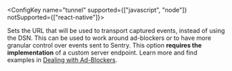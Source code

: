 <ConfigKey name="tunnel" supported={["javascript", "node"]} notSupported={["react-native"]}>

Sets the URL that will be used to transport captured events, instead of using the DSN. This can be used to work around ad-blockers or to have more granular control over events sent to Sentry. This option **requires the implementation** of a custom server endpoint. Learn more and find examples in [Dealing with Ad-Blockers](/platforms/javascript/troubleshooting/#dealing-with-ad-blockers).

</ConfigKey>
